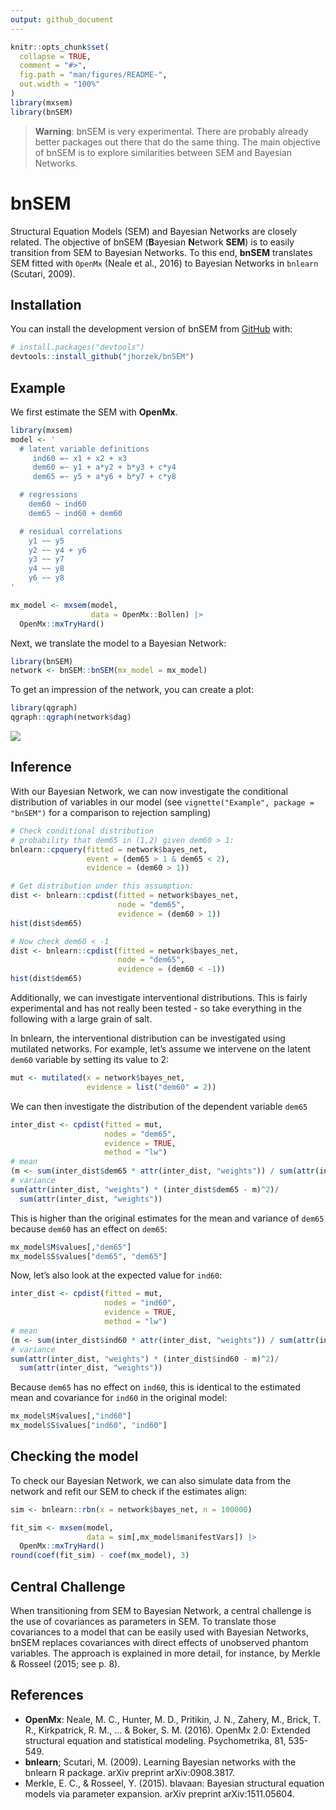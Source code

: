 ```yaml
---
output: github_document
---
```


<!-- README.md is generated from README.Rmd. Please edit that file -->

```r
knitr::opts_chunk$set(
  collapse = TRUE,
  comment = "#>",
  fig.path = "man/figures/README-",
  out.width = "100%"
)
library(mxsem)
library(bnSEM)
```

> **Warning**: bnSEM is very experimental. There are probably already better 
packages out there that do the same thing. The main objective of bnSEM is to explore
similarities between SEM and Bayesian Networks.

# bnSEM

Structural Equation Models (SEM) and Bayesian Networks are closely related. 
The objective of bnSEM (**B**ayesian **N**etwork **SEM**) is to easily transition 
from SEM to Bayesian Networks. To this end, **bnSEM** translates SEM fitted with
`OpenMx` (Neale et al., 2016) to Bayesian Networks in `bnlearn` (Scutari, 2009).

## Installation

You can install the development version of bnSEM from [GitHub](https://github.com/jhorzek/bnSEM/) with:

``` r
# install.packages("devtools")
devtools::install_github("jhorzek/bnSEM")
```

## Example

We first estimate the SEM with **OpenMx**.

```r
library(mxsem)
model <- '
  # latent variable definitions
     ind60 =~ x1 + x2 + x3
     dem60 =~ y1 + a*y2 + b*y3 + c*y4
     dem65 =~ y5 + a*y6 + b*y7 + c*y8

  # regressions
    dem60 ~ ind60
    dem65 ~ ind60 + dem60

  # residual correlations
    y1 ~~ y5
    y2 ~~ y4 + y6
    y3 ~~ y7
    y4 ~~ y8
    y6 ~~ y8
'

mx_model <- mxsem(model,
                  data = OpenMx::Bollen) |>
  OpenMx::mxTryHard()
```

Next, we translate the model to a Bayesian Network:

```r
library(bnSEM)
network <- bnSEM::bnSEM(mx_model = mx_model)
```

To get an impression of the network, you can create a plot:

```r
library(qgraph)
qgraph::qgraph(network$dag)
```
![](man/figures/pol_dem_plot.png)

## Inference

With our Bayesian Network, we can now investigate the conditional distribution of
variables in our model (see `vignette("Example", package = "bnSEM")` for a comparison
to rejection sampling)

```r
# Check conditional distribution
# probability that dem65 in (1,2) given dem60 > 1:
bnlearn::cpquery(fitted = network$bayes_net,
                 event = (dem65 > 1 & dem65 < 2),
                 evidence = (dem60 > 1))

# Get distribution under this assumption:
dist <- bnlearn::cpdist(fitted = network$bayes_net,
                        node = "dem65",
                        evidence = (dem60 > 1))
hist(dist$dem65)

# Now check dem60 < -1
dist <- bnlearn::cpdist(fitted = network$bayes_net,
                        node = "dem65",
                        evidence = (dem60 < -1))
hist(dist$dem65)
```

Additionally, we can investigate interventional distributions. This is fairly experimental
and has not really been tested - so take everything in the following with a large 
grain of salt.

In bnlearn, the interventional distribution can be investigated using mutilated
networks. For example, let's assume we intervene on the latent `dem60` variable by
setting its value to 2:
```r
mut <- mutilated(x = network$bayes_net, 
                 evidence = list("dem60" = 2))
```

We can then investigate the distribution of the dependent variable `dem65`

```r
inter_dist <- cpdist(fitted = mut,
                     nodes = "dem65",
                     evidence = TRUE,
                     method = "lw")
# mean
(m <- sum(inter_dist$dem65 * attr(inter_dist, "weights")) / sum(attr(inter_dist, "weights")))
# variance
sum(attr(inter_dist, "weights") * (inter_dist$dem65 - m)^2)/ 
  sum(attr(inter_dist, "weights"))
```

This is higher than the original estimates for the mean and variance of `dem65` because
`dem60` has an effect on `dem65`:
```r
mx_model$M$values[,"dem65"]
mx_model$S$values["dem65", "dem65"]
```

Now, let's also look at the expected value for `ind60`:
```r
inter_dist <- cpdist(fitted = mut,
                     nodes = "ind60",
                     evidence = TRUE,
                     method = "lw")
# mean
(m <- sum(inter_dist$ind60 * attr(inter_dist, "weights")) / sum(attr(inter_dist, "weights")))
# variance
sum(attr(inter_dist, "weights") * (inter_dist$ind60 - m)^2)/ 
  sum(attr(inter_dist, "weights"))
```
Because `dem65` has no effect on `ind60`, this is identical to the estimated mean and covariance for `ind60` in the original model:
```r
mx_model$M$values[,"ind60"]
mx_model$S$values["ind60", "ind60"]
```

## Checking the model

To check our Bayesian Network, we can also simulate data from the network 
and refit our SEM to check if the estimates align:
```r
sim <- bnlearn::rbn(x = network$bayes_net, n = 100000)

fit_sim <- mxsem(model,
                 data = sim[,mx_model$manifestVars]) |>
  OpenMx::mxTryHard()
round(coef(fit_sim) - coef(mx_model), 3)
```

## Central Challenge 

When transitioning from SEM to Bayesian Network, a central challenge is the 
use of covariances as parameters in SEM. To translate those covariances to a model
that can be easily used with Bayesian Networks, bnSEM replaces covariances with
direct effects of unobserved phantom variables. The approach is explained in
more detail, for instance, by Merkle & Rosseel (2015; see p. 8).

## References

- **OpenMx**: Neale, M. C., Hunter, M. D., Pritikin, J. N., Zahery, M., Brick, T. R., Kirkpatrick, R. M., ... & Boker, S. M. (2016). OpenMx 2.0: Extended structural equation and statistical modeling. Psychometrika, 81, 535-549.
- **bnlearn**; Scutari, M. (2009). Learning Bayesian networks with the bnlearn R package. arXiv preprint arXiv:0908.3817.
- Merkle, E. C., & Rosseel, Y. (2015). blavaan: Bayesian structural equation models
via parameter expansion. arXiv preprint arXiv:1511.05604.
